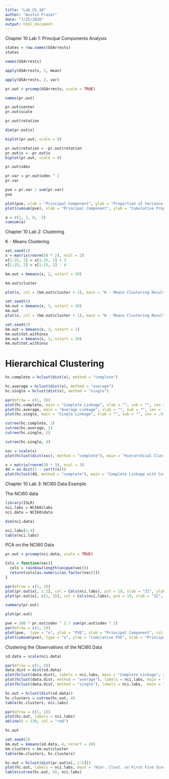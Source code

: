 ```yaml
---
title: "Lab_Ch_10"
author: "Austin Frazer"
date: "7/25/2020"
output: html_document
---
```


Chapter 10 Lab 1: Principal Components Analysis

```r
states = row.names(USArrests)
states
```

```r
names(USArrests)
```

```r
apply(USArrests, 2, mean)
```

```r
apply(USArrests, 2, var)
```

```r
pr.out = prcomp(USArrests, scale = TRUE)
```

```r
names(pr.out)
```

```r
pr.out$center
pr.out$scale
```

```r
pr.out$rotation
```

```r
dim(pr.out$x)
```

```r
biplot(pr.out, scale = 0)
```

```r
pr.out$rotation = -pr.out$rotation
pr.out$x = -pr.out$x
biplot(pr.out, scale = 0)
```

```r
pr.out$sdev
```

```r
pr.var = pr.out$sdev ^ 2
pr.var
```

```r
pve = pr.var / sum(pr.var)
pve
```

```r
plot(pve, xlab = "Principal Component", ylab = "Proportion of Variance Explained", ylim = c(0,1),type = 'b')
plot(cumsum(pve), xlab = "Principal Component", ylab = "Cumulative Proportion of Variance Explained", ylim = c(0,1),type = 'b')
```

```r
a = c(1, 2, 8, -3)
cumsum(a)
```


Chapter 10 Lab 2: Clustering

K - Means Clustering

```r
set.seed(2)
x = matrix(rnorm(50 * 2), ncol = 2)
x[1:25, 1] = x[1:25, 1] + 3
x[1:25, 2] = x[1:25, 2] - 4
```

```r
km.out = kmeans(x, 2, nstart = 20)
```

```r
km.out$cluster
```

```r
plot(x, col = (km.out$cluster + 1), main = "K - Means Clustering Results with K = 2", xlab = "", ylab = "", pch = 20, cex = 2)
```

```r
set.seed(4)
km.out = kmeans(x, 3, nstart = 20)
km.out
plot(x, col = (km.out$cluster + 1), main = "K - Means Clustering Results with K = 3", xlab = "", ylab = "", pch = 20, cex = 2)
```

```r
set.seed(3)
km.out = kmeans(x, 3, nstart = 1)
km.out$tot.withinss
km.out = kmeans(x, 3, nstart = 20)
km.out$tot.withinss
```

# Hierarchical Clustering

```r
hc.complete = hclust(dist(x), method = "complete")
```

```r
hc.average = hclust(dist(x), method = "average")
hc.single = hclust(dist(x), method = "single")
```

```r
par(mfrow = c(1, 3))
plot(hc.complete, main = "Complete Linkage", xlab = "", sub = "", cex = .9)
plot(hc.average, main = "Average Linkage", xlab = "", sub = "", cex = .9)
plot(hc.single, main = "Single Linkage", xlab = "", sub = "", cex = .9)
```

```r
cutree(hc.complete, 2)
cutree(hc.average, 2)
cutree(hc.single, 2)
```

```r
cutree(hc.single, 4)
```

```r
xsc = scale(x)
plot(hclust(dist(xsc), method = "complete"), main = "Hierarchical Clustering with Scaled Features")
```

```r
x = matrix(rnorm(30 * 3), ncol = 3)
dd = as.dist(1 - cor(t(x)))
plot(hclust(dd, method = "complete"), main = "Complete Linkage with Correlation - Based Distance", xlab = "", sub = "")
```


Chapter 10 Lab 3: NCI60 Data Example

The NCI60 data

```r
library(ISLR)
nci.labs = NCI60$labs
nci.data = NCI60$data
```

```r
dim(nci.data)
```

```r
nci.labs[1:4]
table(nci.labs)
```

 PCA on the NCI60 Data

```r
pr.out = prcomp(nci.data, scale = TRUE)
```

```r
Cols = function(vec){
  cols = rainbow(length(unique(vec)))
  return(cols[as.numeric(as.factor(vec))])
}
```

```r
par(mfrow = c(1, 2))
plot(pr.out$x[, 1:2], col = Cols(nci.labs), pch = 19, xlab = "Z1", ylab = "Z2")
plot(pr.out$x[, c(1, 3)], col = Cols(nci.labs), pch = 19, xlab = "Z1", ylab = "Z3")
```

```r
summary(pr.out)
```

```r
plot(pr.out)
```

```r
pve = 100 * pr.out$sdev ^ 2 / sum(pr.out$sdev ^ 2)
par(mfrow = c(1, 2))
plot(pve,  type = "o", ylab = "PVE", xlab = "Principal Component", col = "blue")
plot(cumsum(pve), type = "o", ylab = "Cumulative PVE", xlab = "Principal Component", col = "brown3")
```

Clustering the Observations of the NCI60 Data

```r
sd.data = scale(nci.data)
```

```r
par(mfrow = c(1, 3))
data.dist = dist(sd.data)
plot(hclust(data.dist), labels = nci.labs, main = "Complete Linkage", xlab = "", sub = "", ylab = "")
plot(hclust(data.dist, method = "average"), labels = nci.labs, main = "Average Linkage", xlab = "", sub = "", ylab = "")
plot(hclust(data.dist, method = "single"), labels = nci.labs,  main = "Single Linkage", xlab = "", sub = "", ylab = "")
```

```r
hc.out = hclust(dist(sd.data))
hc.clusters = cutree(hc.out, 4)
table(hc.clusters, nci.labs)
```

```r
par(mfrow = c(1, 1))
plot(hc.out, labels = nci.labs)
abline(h = 139, col = "red")
```

```r
hc.out
```

```r
set.seed(2)
km.out = kmeans(sd.data, 4, nstart = 20)
km.clusters = km.out$cluster
table(km.clusters, hc.clusters)
```

```r
hc.out = hclust(dist(pr.out$x[, 1:5]))
plot(hc.out, labels = nci.labs, main = "Hier. Clust. on First Five Score Vectors")
table(cutree(hc.out, 4), nci.labs)
```